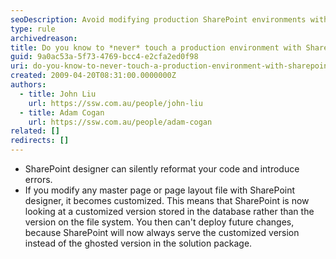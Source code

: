 ```yaml
---
seoDescription: Avoid modifying production SharePoint environments with Designer to prevent code reformattings and customized page layouts that hinder future changes.
type: rule
archivedreason:
title: Do you know to *never* touch a production environment with SharePoint designer?
guid: 9a0ac53a-5f73-4769-bcc4-e2cfa2ed0f98
uri: do-you-know-to-never-touch-a-production-environment-with-sharepoint-designer
created: 2009-04-20T08:31:00.0000000Z
authors:
  - title: John Liu
    url: https://ssw.com.au/people/john-liu
  - title: Adam Cogan
    url: https://ssw.com.au/people/adam-cogan
related: []
redirects: []
---
```


- SharePoint designer can silently reformat your code and introduce errors.
- If you modify any master page or page layout file with SharePoint designer, it becomes customized. This means that SharePoint is now looking at a customized version stored in the database rather than the version on the file system. You then can't deploy future changes, because SharePoint will now always serve the customized version instead of the ghosted version in the solution package.
